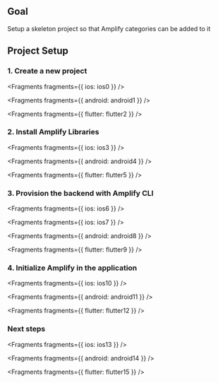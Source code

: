 ## Goal

Setup a skeleton project so that Amplify categories can be added to it

## Project Setup

### 1. Create a new project


<Fragments fragments={{ ios: ios0 }} />


<Fragments fragments={{ android: android1 }} />


<Fragments fragments={{ flutter: flutter2 }} />

### 2. Install Amplify Libraries


<Fragments fragments={{ ios: ios3 }} />


<Fragments fragments={{ android: android4 }} />


<Fragments fragments={{ flutter: flutter5 }} />

### 3. Provision the backend with Amplify CLI


<Fragments fragments={{ ios: ios6 }} />


<Fragments fragments={{ ios: ios7 }} />


<Fragments fragments={{ android: android8 }} />


<Fragments fragments={{ flutter: flutter9 }} />

### 4. Initialize Amplify in the application


<Fragments fragments={{ ios: ios10 }} />


<Fragments fragments={{ android: android11 }} />


<Fragments fragments={{ flutter: flutter12 }} />

### Next steps


<Fragments fragments={{ ios: ios13 }} />


<Fragments fragments={{ android: android14 }} />


<Fragments fragments={{ flutter: flutter15 }} />
